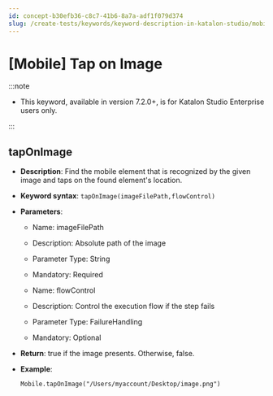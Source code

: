 ```yaml
---
id: concept-b30efb36-c8c7-41b6-8a7a-adf1f079d374
slug: /create-tests/keywords/keyword-description-in-katalon-studio/mobile-keywords/mobile-tap-on-image
---
```


# \[Mobile\] Tap on Image


:::note

-   This keyword, available in version 7.2.0+, is for Katalon Studio Enterprise users only.


:::

## tapOnImage

-   **Description**: Find the mobile element that is recognized by the given image and taps on the found element's location.
-   **Keyword syntax**: <code>tapOnImage(imageFilePath,flowControl)</code>
-   **Parameters**:

    -   Name: imageFilePath
    -   Description: Absolute path of the image
    -   Parameter Type: String
    -   Mandatory: Required

    -   Name: flowControl

    -   Description: Control the execution flow if the step fails
    -   Parameter Type: FailureHandling
    -   Mandatory: Optional
-   **Return**: true if the image presents. Otherwise, false.

-   **Example**:

    ```
    Mobile.tapOnImage("/Users/myaccount/Desktop/image.png")
    
    ```